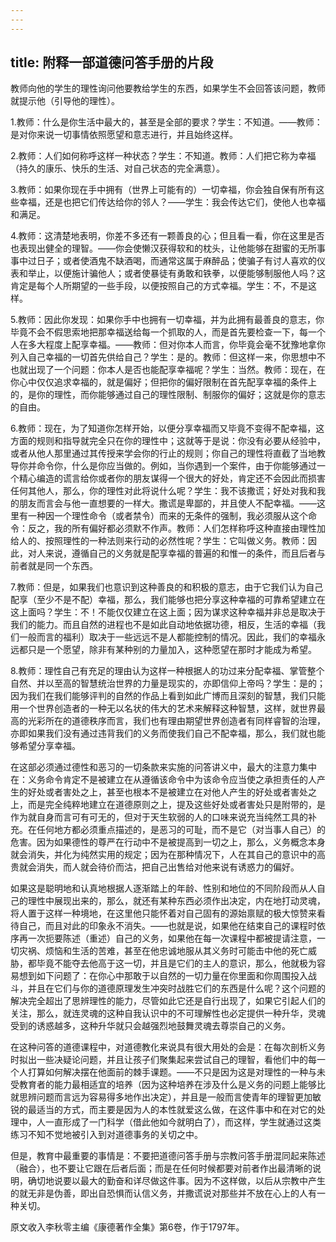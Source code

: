 ```yaml
---
---
---
```

title: 附释一部道德问答手册的片段
---




教师向他的学生的理性询问他要教给学生的东西，如果学生不会回答该问题，教师就提示他（引导他的理性）。

1.教师：什么是你生活中最大的，甚至是全部的要求？学生：不知道。——教师：是对你来说一切事情依照愿望和意志进行，并且始终这样。

2.教师：人们如何称呼这样一种状态？学生：不知道。教师：人们把它称为幸福（持久的康乐、快乐的生活、对自己状态的完全满意）。

3.教师：如果你现在手中拥有（世界上可能有的）一切幸福，你会独自保有所有这些幸福，还是也把它们传达给你的邻人？——学生：我会传达它们，使他人也幸福和满足。

4.教师：这清楚地表明，你差不多还有一颗善良的心；但且看一看，你在这里是否也表现出健全的理智。——你会使懒汉获得软和的枕头，让他能够在甜蜜的无所事事中过日子；或者使酒鬼不缺酒喝，而通常这属于麻醉品；使骗子有讨人喜欢的仪表和举止，以便施计骗他人；或者使暴徒有勇敢和铁拳，以便能够制服他人吗？这肯定是每个人所期望的一些手段，以便按照自己的方式幸福。学生：不，不是这样。

5.教师：因此你发现：如果你手中也拥有一切幸福，并为此拥有最善良的意志，你毕竟不会不假思索地把那幸福送给每一个抓取的人，而是首先要检查一下，每一个人在多大程度上配享幸福。——教师：但对你本人而言，你毕竟会毫不犹豫地拿你列入自己幸福的一切首先供给自己？学生：是的。教师：但这样一来，你思想中不也就出现了一个问题：你本人是否也能配享幸福呢？学生：当然。教师：现在，在你心中仅仅追求幸福的，就是偏好；但把你的偏好限制在首先配享幸福的条件上的，是你的理性，而你能够通过自己的理性限制、制服你的偏好；这就是你的意志的自由。

6.教师：现在，为了知道你怎样开始，以便分享幸福而又毕竟不变得不配幸福，这方面的规则和指导就完全只在你的理性中；这就等于是说：你没有必要从经验中，或者从他人那里通过其传授来学会你的行止的规则；你自己的理性将直截了当地教导你并命令你，什么是你应当做的。例如，当你遇到一个案件，由于你能够通过一个精心编造的谎言给你或者你的朋友谋得一个很大的好处，肯定还不会因此而损害任何其他人，那么，你的理性对此将说什么呢？学生：我不该撒谎；好处对我和我的朋友而言会与他一直想要的一样大。撒谎是卑鄙的，并且使人不配幸福。——这里有一种因一个理性命令（或者禁令）而来的无条件的强制，我必须服从这个命令：反之，我的所有偏好都必须默不作声。教师：人们怎样称呼这种直接由理性加给人的、按照理性的一种法则来行动的必然性呢？学生：它叫做义务。教师：因此，对人来说，遵循自己的义务就是配享幸福的普遍的和惟一的条件，而且后者与前者就是同一个东西。

7.教师：但是，如果我们也意识到这种善良的和积极的意志，由于它我们认为自己配享（至少不是不配）幸福，那么，我们能够也把分享这种幸福的可靠希望建立在这上面吗？学生：不！不能仅仅建立在这上面；因为谋求这种幸福并非总是取决于我们的能力。而且自然的进程也不是如此自动地依据功德，相反，生活的幸福（我们一般而言的福利）取决于一些远远不是人都能控制的情况。因此，我们的幸福永远都只是一个愿望，除非有某种别的力量加入，这种愿望在那时才能成为希望。

8.教师：理性自己有充足的理由认为这样一种根据人的功过来分配幸福、掌管整个自然、并以至高的智慧统治世界的力量是现实的，亦即信仰上帝吗？学生：是的；因为我们在我们能够评判的自然的作品上看到如此广博而且深刻的智慧，我们只能用一个世界创造者的一种无以名状的伟大的艺术来解释这种智慧，这样，就世界最高的光彩所在的道德秩序而言，我们也有理由期望世界创造者有同样睿智的治理，亦即如果我们没有通过违背我们的义务而使我们自己不配幸福，那么，我们就也能够希望分享幸福。

在这部必须通过德性和恶习的一切条款来实施的问答讲义中，最大的注意力集中在：义务命令肯定不是被建立在从遵循该命令中为该命令应当使之承担责任的人产生的好处或者害处之上，甚至也根本不是被建立在对他人产生的好处或者害处之上，而是完全纯粹地建立在道德原则之上，提及这些好处或者害处只是附带的，是作为就自身而言可有可无的，但对于天生软弱的人的口味来说充当纯然工具的补充。在任何地方都必须重点描述的，是恶习的可耻，而不是它（对当事人自己）的危害。因为如果德性的尊严在行动中不是被提高到一切之上，那么，义务概念本身就会消失，并化为纯然实用的规定；因为在那种情况下，人在其自己的意识中的高贵就会消失，而人就会待价而沽，把自己出售给对他来说有诱惑力的偏好。

如果这是聪明地和认真地根据人逐渐踏上的年龄、性别和地位的不同阶段而从人自己的理性中展现出来的，那么，就还有某种东西必须作出决定，内在地打动灵魂，将人置于这样一种境地，在这里他只能怀着对自己固有的源始禀赋的极大惊赞来看待自己，而且对此的印象永不消失。——也就是说，如果他在结束自己的课程时依序再一次扼要陈述（重述）自己的义务，如果他在每一次课程中都被提请注意，一切灾祸、烦恼和生活的苦难，甚至在他忠诚地服从其义务时可能击中他的死亡威胁，都毕竟不能夺去他高于这一切，并且是它们的主人的意识，那么，他就极为容易想到如下问题了：在你心中那敢于以自然的一切力量在你里面和你周围投入战斗，并且在它们与你的道德原理发生冲突时战胜它们的东西是什么呢？这个问题的解决完全超出了思辨理性的能力，尽管如此它还是自行出现了，如果它引起人们的关注，那么，就连灵魂的这种自我认识中的不可理解性也必定提供一种升华，灵魂受到的诱惑越多，这种升华就只会越强烈地鼓舞灵魂去尊崇自己的义务。

在这种问答的道德课程中，对道德教化来说具有很大用处的会是：在每次剖析义务时拟出一些决疑论问题，并且让孩子们聚集起来尝试自己的理智，看他们中的每一个人打算如何解决摆在他面前的棘手课题。——不只是因为这是对理性的一种与未受教育者的能力最相适宜的培养（因为这种培养在涉及什么是义务的问题上能够比就思辨问题而言远为容易得多地作出决定），并且是一般而言使青年的理智更加敏锐的最适当的方式，而主要是因为人的本性就爱这么做，在这件事中和在对它的处理中，人一直形成了一门科学（借此他如今就明白了），而这样，学生就通过这类练习不知不觉地被引入到对道德事务的关切之中。

但是，教育中最重要的事情是：不要把道德问答手册与宗教问答手册混同起来陈述（融合），也不要让它跟在后者后面；而是在任何时候都要对前者作出最清晰的说明，确切地说要以最大的勤奋和详尽做这件事。因为不这样做，以后从宗教中产生的就无非是伪善，即出自恐惧而认信义务，并撒谎说对那些并不放在心上的人有一种关切。

原文收入李秋零主编《康德著作全集》第6卷，作于1797年。